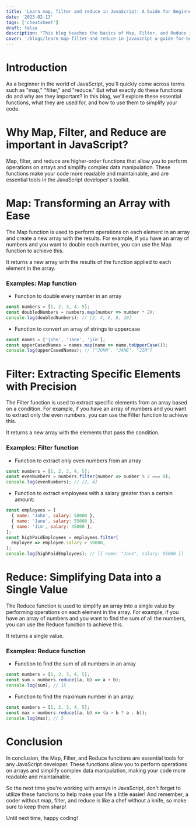 ```yaml
---
title: 'Learn map, filter and reduce in JavaScript: A Guide for Beginners'
date: '2023-02-13'
tags: ['cheatsheet']
draft: false
description: "This blog teaches the basics of Map, Filter, and Reduce in JavaScript. These functions allow you to work with arrays in a simple and efficient way, making your code more readable and manageable. With clear explanations and examples, you'll learn why Map, Filter, and Reduce are must-have tools for any JavaScript developer."
cover: '/blogs/learn-map-filter-and-reduce-in-javascript-a-guide-for-beginners/cover.jpg'
---
```


# Introduction

As a beginner in the world of JavaScript, you'll quickly come across terms such as "map," "filter," and "reduce." But what exactly do these functions do and why are they important? In this blog, we'll explore these essential functions, what they are used for, and how to use them to simplify your code.

# Why Map, Filter, and Reduce are important in JavaScript?

Map, filter, and reduce are higher-order functions that allow you to perform operations on arrays and simplify complex data manipulation. These functions make your code more readable and maintainable, and are essential tools in the JavaScript developer's toolkit.

# Map: Transforming an Array with Ease

The Map function is used to perform operations on each element in an array and create a new array with the results. For example, if you have an array of numbers and you want to double each number, you can use the Map function to achieve this.

It returns a new array with the results of the function applied to each element in the array.

### Examples: Map function

- Function to double every number in an array

```javascript
const numbers = [1, 2, 3, 4, 5];
const doubledNumbers = numbers.map(number => number * 2);
console.log(doubledNumbers); // [2, 4, 6, 8, 10]
```

- Function to convert an array of strings to uppercase

```javascript
const names = ['john', 'Jane', 'jim'];
const upperCasedNames = names.map(name => name.toUpperCase());
console.log(upperCasedNames); // ["JOHN", "JANE", "JIM"]
```

# Filter: Extracting Specific Elements with Precision

The Filter function is used to extract specific elements from an array based on a condition. For example, if you have an array of numbers and you want to extract only the even numbers, you can use the Filter function to achieve this.

It returns a new array with the elements that pass the condition.

### Examples: Filter function

- Function to extract only even numbers from an array

```javascript
const numbers = [1, 2, 3, 4, 5];
const evenNumbers = numbers.filter(number => number % 2 === 0);
console.log(evenNumbers); // [2, 4]
```

- Function to extract employees with a salary greater than a certain amount:

```javascript
const employees = [
  { name: 'John', salary: 50000 },
  { name: 'Jane', salary: 55000 },
  { name: 'Jim', salary: 45000 },
];
const highPaidEmployees = employees.filter(
  employee => employee.salary > 50000,
);
console.log(highPaidEmployees); // [{ name: "Jane", salary: 55000 }]
```

# Reduce: Simplifying Data into a Single Value

The Reduce function is used to simplify an array into a single value by performing operations on each element in the array. For example, if you have an array of numbers and you want to find the sum of all the numbers, you can use the Reduce function to achieve this.

It returns a single value.

### Examples: Reduce function

- Function to find the sum of all numbers in an array

```javascript
const numbers = [1, 2, 3, 4, 5];
const sum = numbers.reduce((a, b) => a + b);
console.log(sum); // 15
```

- Function to find the maximum number in an array:

```javascript
const numbers = [1, 2, 3, 4, 5];
const max = numbers.reduce((a, b) => (a > b ? a : b));
console.log(max); // 5
```

# Conclusion

In conclusion, the Map, Filter, and Reduce functions are essential tools for any JavaScript developer. These functions allow you to perform operations on arrays and simplify complex data manipulation, making your code more readable and maintainable.

So the next time you're working with arrays in JavaScript, don't forget to utilize these functions to help make your life a little easier! And remember, a coder without map, filter, and reduce is like a chef without a knife, so make sure to keep them sharp!

Until next time, happy coding!
